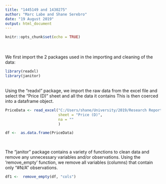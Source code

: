```yaml
---
title: "1445149 and 1430275"
author: "Marc Labe and Shane Serebro"
date: "19 August 2019"
output: html_document
---
```


```r
knitr::opts_chunk$set(echo = TRUE)
```

<br>
<br>
We first import the 2 packages used in the importing and cleaning of the data:


```r
library(readxl)
library(janitor)
```

<br>
Using the "readxl" package, we import the raw data from the excel file and select the "Price (D)" sheet and all the data it contains
This is then coerced into a dataframe object.
<br>

```r
PriceData <- read_excel("C:/Users/shane/University/2019/Research Report/Data/Price-Volume-MarketCap.xlsx", 
                        sheet = "Price (D)", 
                        na = ""
                        )

df <-  as.data.frame(PriceData)
```

<br>

The "janitor" package contains a variety of functions to clean data and remove any unnecessary variables and/or observations.
Using the 'remove_empty' function, we remove all variables (columns) that contain only "#N/A" observations.

```r
df1 <-  remove_empty(df, "cols")
```